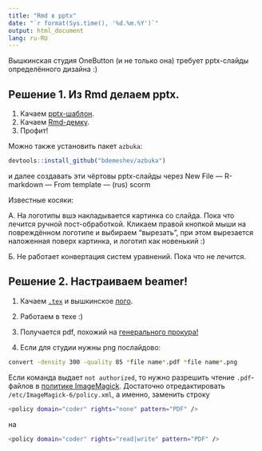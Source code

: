 ```yaml
---
title: "Rmd в pptx"
date: "`r format(Sys.time(), '%d.%m.%Y')`"
output: html_document
lang: ru-RU
---
```


Вышкинская студия OneButton (и не только она) требует pptx-слайды определённого дизайна :)

## Решение 1. Из Rmd делаем pptx.

1. Качаем [pptx-шаблон](https://github.com/bdemeshev/installation/raw/master/rmd_pptx_hse_template/scorm_hse_template_alpha.pptx).
2. Качаем [Rmd-демку](https://github.com/bdemeshev/installation/raw/master/rmd_pptx_hse_template/pptx_slides_scorm_hse_demo.Rmd).
3. Профит!

Можно также установить пакет `azbuka`:

```r
devtools::install_github("bdemeshev/azbuka")
```

и далее создавать эти чёртовы pptx-слайды через New File — R-markdown — From template — (rus) scorm


Известные косяки:

А. На логотипы вшэ накладывается картинка со слайда. Пока что лечится ручной пост-обработкой.
Кликаем правой кнопкой мыши на повреждённом логотипе и выбираем "вырезать", при этом вырезается наложенная поверх картинка, и логотип как новенький :)

Б. Не работает конвертация систем уравнений. Пока что не лечится.


## Решение 2. Настраиваем beamer!

1. Качаем [`.tex`](https://github.com/bdemeshev/installation/raw/master/scorm_beamer/scorm_beamer.tex) и вышкинское [лого](https://github.com/bdemeshev/installation/raw/master/scorm_beamer/logo_%D1%81_hse_cmyk.eps).

2. Работаем в техе :)

3. Получается pdf, похожий на [генерального прокура!](https://github.com/bdemeshev/installation/raw/master/scorm_beamer/scorm_beamer.pdf)

4. Если для студии нужны png послайдово:

```bash
convert -density 300 -quality 85 *file name*.pdf *file name*.png
```

Если команда выдает `not authorized`, то нужно разрешить чтение `.pdf`-файлов в [политике ImageMagick](https://askubuntu.com/questions/1081895/). 
Достаточно отредактировать `/etc/ImageMagick-6/policy.xml`, а именно, заменить строку

```bash
<policy domain="coder" rights="none" pattern="PDF" />
```

на

```bash
<policy domain="coder" rights="read|write" pattern="PDF" />
```
